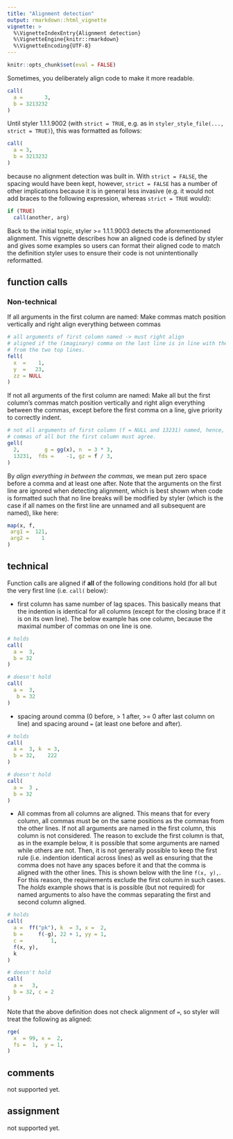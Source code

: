 ```yaml
---
title: "Alignment detection"
output: rmarkdown::html_vignette
vignette: >
  %\VignetteIndexEntry{Alignment detection}
  %\VignetteEngine{knitr::rmarkdown}
  %\VignetteEncoding{UTF-8}
---
```


```r
knitr::opts_chunk$set(eval = FALSE)
```

Sometimes, you deliberately align code to make it more readable.

```r
call(
  a =       3,
  b = 3213232
)

```

Until styler 1.1.1.9002 (with `strict = TRUE`, e.g. as in
`styler_style_file(..., strict = TRUE)`), this was formatted as follows:

```r
call(
  a = 3,
  b = 3213232
)

```

because no alignment detection was built in. With `strict = FALSE`, the spacing
would have been kept, however, `strict = FALSE` has a number of other
implications because it is in general less invasive (e.g. it would not add
braces to the following expression, whereas `strict = TRUE` would):

```r
if (TRUE)
  call(another, arg)
```

Back to the initial topic, styler >= 1.1.1.9003 detects the aforementioned
alignment. This vignette describes how an aligned code is defined by styler and
gives some examples so users can format their aligned code to match the
definition styler uses to ensure their code is not unintentionally reformatted.

## function calls

### Non-technical

If all arguments in the first column are named: Make commas match position
vertically and right align everything between commas

```r
# all arguments of first column named -> must right align
# aligned if the (imaginary) comma on the last line is in line with the commas 
# from the two top lines.
fell(
  x  =    1, 
  y  =   23,
  zz = NULL
)
```

If not all arguments of the first column are named: Make all but the first
column's commas match position vertically and right align everything between the
commas, except before the first comma on a line, give priority to correctly
indent.

```r
# not all arguments of first column (f = NULL and 13231) named, hence, only 
# commas of all but the first column must agree.
gell(
  2,        g = gg(x), n  = 3 * 3,
  13231,  fds =    -1, gz = f / 3,
)
```

By *align everything in between the commas*, we mean put zero space before a
comma and at least one after. Note that the arguments on the first line are
ignored when detecting alignment, which is best shown when code is formatted
such that no line breaks will be modified by styler (which is the case if all
names on the first line are unnamed and all subsequent are named), like here:

```r
map(x, f, 
 arg1 =  121,
 arg2 =    1
)
```

## technical

Function calls are aligned if **all** of the following conditions hold (for all
but the very first line (i.e. `call(` below):

* first column has same number of lag spaces. This basically means that the
  indention is identical for all columns (except for the closing brace if it is
  on its own line). The below example has one column, because the maximal number
  of commas on one line is one.

```r
# holds
call(
  a =  3,
  b = 32
)

# doesn't hold
call(
  a =  3,
   b = 32
)
```

* spacing around comma (0 before, > 1 after, >= 0 after last column on line) and
  spacing around `=` (at least one before and after).

```r
# holds
call(
  a =  3, k  = 3,
  b = 32,    222
)

# doesn't hold
call(
  a =  3 ,
  b = 32
)
```

* All commas from all columns are aligned. This means that for every column, all
  commas must be on the same positions as the commas from the other lines. If
  not all arguments are named in the first column, this column is not considered.
  The reason to exclude the first column is that, as in the example below, it is
  possible that some arguments are named while others are not. Then, it is not
  generally possible to keep the first rule (i.e. indention identical across
  lines) as well as ensuring that the comma does not have any spaces before it
  and that the comma is aligned with the other lines. This is shown below with
  the line `f(x, y),`. For this reason, the requirements exclude the first
  column in such cases. The *holds* example shows that is is possible (but not
  required) for named arguments to also have the commas separating the first and
  second column aligned.

```r
# holds
call(
  a =  ff("pk"), k  = 3, x =  2,
  b =     f(-g), 22 + 1, yy = 1,
  c =         1,
  f(x, y), 
  k
)

# doesn't hold
call(
  a =   3,
  b = 32, c = 2
)
```

Note that the above definition does not check alignment of `=`, so styler will
treat the following as aligned:

```r
rge(
  x  = 99, x =  2,
  fs =  1,  y = 1,
)
```

## comments

not supported yet.

## assignment

not supported yet.

